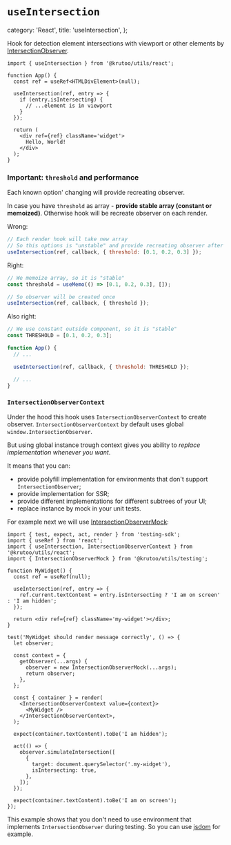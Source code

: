 # `useIntersection`

  category: 'React',
  title: 'useIntersection',
};

Hook for detection element intersections with viewport or other elements by [IntersectionObserver](https://developer.mozilla.org/en-US/docs/Web/API/Intersection_Observer_API).

```tsx
import { useIntersection } from '@krutoo/utils/react';

function App() {
  const ref = useRef<HTMLDivElement>(null);

  useIntersection(ref, entry => {
    if (entry.isIntersecting) {
      // ...element is in viewport
    }
  });

  return (
    <div ref={ref} className='widget'>
      Hello, World!
    </div>
  );
}
```

### Important: `threshold` and performance

Each known option' changing will provide recreating observer.

In case you have `threshold` as array - **provide stable array (constant or memoized)**.
Otherwise hook will be recreate observer on each render.

Wrong:

```jsx
// Each render hook will take new array
// So this options is "unstable" and provide recreating observer after each render
useIntersection(ref, callback, { threshold: [0.1, 0.2, 0.3] });
```

Right:

```jsx
// We memoize array, so it is "stable"
const threshold = useMemo(() => [0.1, 0.2, 0.3], []);

// So observer will be created once
useIntersection(ref, callback, { threshold });
```

Also right:

```jsx
// We use constant outside component, so it is "stable"
const THRESHOLD = [0.1, 0.2, 0.3];

function App() {
  // ...

  useIntersection(ref, callback, { threshold: THRESHOLD });

  // ...
}
```

### `IntersectionObserverContext`

Under the hood this hook uses `IntersectionObserverContext` to create observer.
`IntersectionObserverContext` by default uses global `window.IntersectionObserver`.

But using global instance trough context gives you ability to _replace implementation whenever you want_.

It means that you can:

- provide polyfill implementation for environments that don't support `IntersectionObserver`;
- provide implementation for SSR;
- provide different implementations for different subtrees of your UI;
- replace instance by mock in your unit tests.

For example next we will use [IntersectionObserverMock](./?path=/testing/intersection-observer-mock):

```tsx
import { test, expect, act, render } from 'testing-sdk';
import { useRef } from 'react';
import { useIntersection, IntersectionObserverContext } from '@krutoo/utils/react';
import { IntersectionObserverMock } from '@krutoo/utils/testing';

function MyWidget() {
  const ref = useRef(null);

  useIntersection(ref, entry => {
    ref.current.textContent = entry.isIntersecting ? 'I am on screen' : 'I am hidden';
  });

  return <div ref={ref} className='my-widget'></div>;
}

test('MyWidget should render message correctly', () => {
  let observer;

  const context = {
    getObserver(...args) {
      observer = new IntersectionObserverMock(...args);
      return observer;
    },
  };

  const { container } = render(
    <IntersectionObserverContext value={context}>
      <MyWidget />
    </IntersectionObserverContext>,
  );

  expect(container.textContent).toBe('I am hidden');

  act(() => {
    observer.simulateIntersection([
      {
        target: document.querySelector('.my-widget'),
        isIntersecting: true,
      },
    ]);
  });

  expect(container.textContent).toBe('I am on screen');
});
```

This example shows that you don't need to use environment that implements `IntersectionObserver` during testing.
So you can use [jsdom](https://github.com/jsdom/jsdom) for example.

